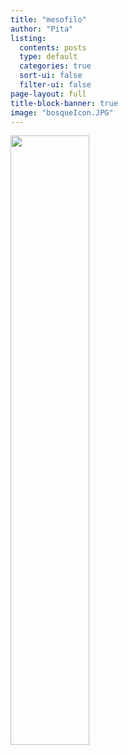 ```yaml
---
title: "mesofilo"
author: "Pita"
listing:
  contents: posts
  type: default
  categories: true
  sort-ui: false
  filter-ui: false
page-layout: full
title-block-banner: true
image: "bosqueIcon.JPG"
---
```


![](bosqueIcon.JPG){ width=50%}
